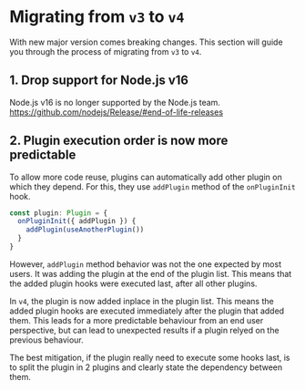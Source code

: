 # Migrating from `v3` to `v4`

With new major version comes breaking changes. This section will guide you through the
process of migrating from `v3` to `v4`.

## 1. Drop support for Node.js v16

Node.js v16 is no longer supported by the Node.js team.
https://github.com/nodejs/Release/#end-of-life-releases

## 2. Plugin execution order is now more predictable

To allow more code reuse, plugins can automatically add other plugin on which they depend. For this,
they use `addPlugin` method of the `onPluginInit` hook.

```ts
const plugin: Plugin = {
  onPluginInit({ addPlugin }) {
    addPlugin(useAnotherPlugin())
  }
}
```

However, `addPlugin` method behavior was not the one expected by most users. It was adding the
plugin at the end of the plugin list. This means that the added plugin hooks were executed last,
after all other plugins.

In `v4`, the plugin is now added inplace in the plugin list. This means the added plugin hooks are
executed immediately after the plugin that added them. This leads for a more predictable behaviour
from an end user perspective, but can lead to unexpected results if a plugin relyed on the previous
behaviour.

The best mitigation, if the plugin really need to execute some hooks last, is to split the plugin in
2 plugins and clearly state the dependency between them.
